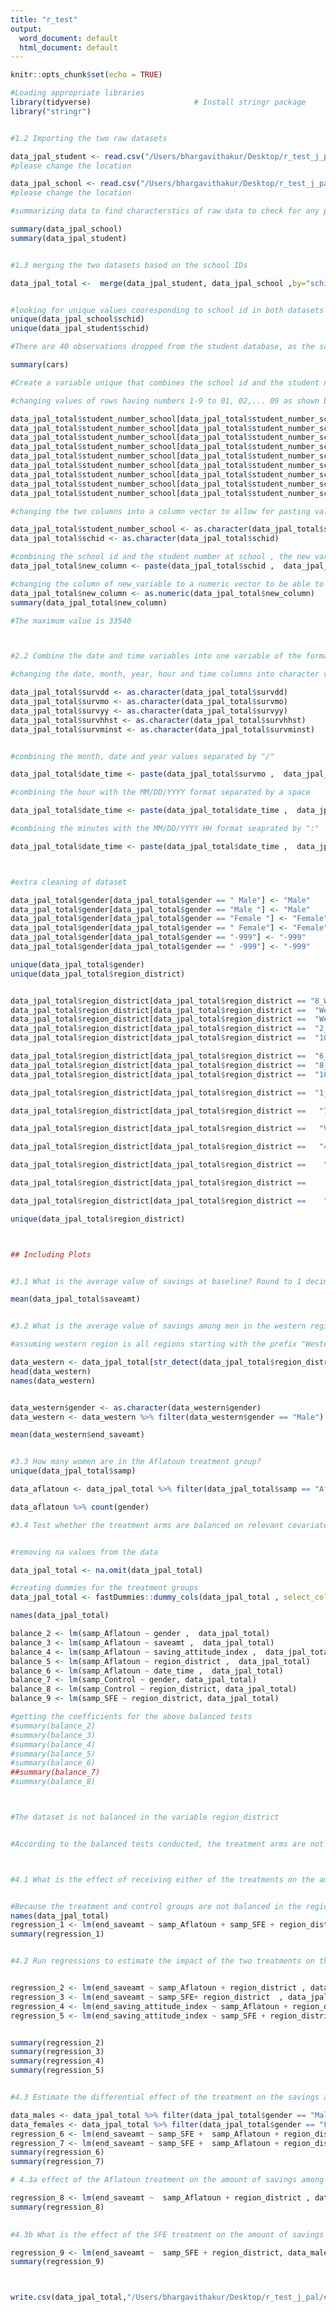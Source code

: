 ```yaml
---
title: "r_test"
output:
  word_document: default
  html_document: default
---
```


```r
knitr::opts_chunk$set(echo = TRUE)

#Loading appropriate libraries 
library(tidyverse)                       # Install stringr package
library("stringr")      


#1.2 Importing the two raw datasets 

data_jpal_student <- read.csv("/Users/bhargavithakur/Desktop/r_test_j_pal/student_data.csv")
#please change the location

data_jpal_school <- read.csv("/Users/bhargavithakur/Desktop/r_test_j_pal/school_data.csv")
#please change the location

#summarizing data to find characterstics of raw data to check for any preliminary errors in the data 

summary(data_jpal_school)
summary(data_jpal_student)


#1.3 merging the two datasets based on the school IDs 

data_jpal_total <-  merge(data_jpal_student, data_jpal_school ,by="schid")


#looking for unique values cooresponding to school id in both datasets to identify which observations have been dropped in the merged dataset 
unique(data_jpal_school$schid)
unique(data_jpal_student$schid)

#There are 40 observations dropped from the student database, as the school data does not have observations corresponding to school with "schid" = 145 and 3066. Similarly there are no observations for schid = 336 in the student data and observations for those in the total dataset is dropped. 


```

```r
summary(cars)

#Create a variable unique that combines the school id and the student number at that school. It should take value “10101” for the first student at school 101, “10102” for the second student at 101, and so on. What is the maximum value of the unique variable?

#changing values of rows having numbers 1-9 to 01, 02,... 09 as shown below 

data_jpal_total$student_number_school[data_jpal_total$student_number_school == 1] <- "01" 
data_jpal_total$student_number_school[data_jpal_total$student_number_school == 2] <- "02" 
data_jpal_total$student_number_school[data_jpal_total$student_number_school == 3] <- "03" 
data_jpal_total$student_number_school[data_jpal_total$student_number_school == 4] <- "04" 
data_jpal_total$student_number_school[data_jpal_total$student_number_school == 5] <- "05" 
data_jpal_total$student_number_school[data_jpal_total$student_number_school == 6] <- "06" 
data_jpal_total$student_number_school[data_jpal_total$student_number_school == 7] <- "07" 
data_jpal_total$student_number_school[data_jpal_total$student_number_school == 8] <- "08" 
data_jpal_total$student_number_school[data_jpal_total$student_number_school == 9] <- "09" 

#changing the two columns into a column vector to allow for pasting values in the new column when combining schid numbers and student number at school. 

data_jpal_total$student_number_school <- as.character(data_jpal_total$student_number_school)
data_jpal_total$schid <- as.character(data_jpal_total$schid)

#combining the school id and the student number at school , the new variable is called new_column as indicated below. 
data_jpal_total$new_column <- paste(data_jpal_total$schid ,  data_jpal_total$student_number_school , sep = "")

#changing the column of new_variable to a numeric vector to be able to find the maximum value. 
data_jpal_total$new_column <- as.numeric(data_jpal_total$new_column)
summary(data_jpal_total$new_column)

#The maximum value is 33540 



#2.2 Combine the date and time variables into one variable of the format: MM/DD/YYYY HH: MIN

#changing the date, month, year, hour and time columns into character vectors 

data_jpal_total$survdd <- as.character(data_jpal_total$survdd)
data_jpal_total$survmo <- as.character(data_jpal_total$survmo)
data_jpal_total$survyy <- as.character(data_jpal_total$survyy)
data_jpal_total$survhhst <- as.character(data_jpal_total$survhhst)
data_jpal_total$survminst <- as.character(data_jpal_total$survminst)


#combining the month, date and year values separated by "/"

data_jpal_total$date_time <- paste(data_jpal_total$survmo ,  data_jpal_total$survdd , data_jpal_total$survyy ,  sep = "/")

#combining the hour with the MM/DD/YYYY format separated by a space 

data_jpal_total$date_time <- paste(data_jpal_total$date_time ,  data_jpal_total$survhhst ,   sep = " ")

#combining the minutes with the MM/DD/YYYY HH format seaprated by ":"

data_jpal_total$date_time <- paste(data_jpal_total$date_time ,  data_jpal_total$survminst ,   sep = ":")



#extra cleaning of dataset 

data_jpal_total$gender[data_jpal_total$gender == " Male"] <- "Male"
data_jpal_total$gender[data_jpal_total$gender == "Male "] <- "Male"
data_jpal_total$gender[data_jpal_total$gender == "Female "] <- "Female"
data_jpal_total$gender[data_jpal_total$gender == " Female"] <- "Female"
data_jpal_total$gender[data_jpal_total$gender == "-999"] <- "-999"
data_jpal_total$gender[data_jpal_total$gender == " -999"] <- "-999"

unique(data_jpal_total$gender)
unique(data_jpal_total$region_district)


data_jpal_total$region_district[data_jpal_total$region_district == "8_Western"] <- "Western_8" #assumption: these two are same 
data_jpal_total$region_district[data_jpal_total$region_district ==  "Western__5" | data_jpal_total$region_district ==  "5_Western"   ] <- "Western_5"  #assumption: these two are same 
data_jpal_total$region_district[data_jpal_total$region_district ==  "Western__4"  | data_jpal_total$region_district ==  "4_Western"   ] <- "Western_4" 
data_jpal_total$region_district[data_jpal_total$region_district ==  "2_Western" | data_jpal_total$region_district ==  "Western__2" | data_jpal_total$region_district ==   "Western_2 "  ] <- "Western_2" 
data_jpal_total$region_district[data_jpal_total$region_district ==  "10_Western"] <- "Western_10"

data_jpal_total$region_district[data_jpal_total$region_district ==  "6_Western"] <- "Western_6"  
data_jpal_total$region_district[data_jpal_total$region_district ==  "8_Greater Accra" | data_jpal_total$region_district ==  "Greater Accra__8" ] <- "Greater Accra_8"  
data_jpal_total$region_district[data_jpal_total$region_district ==  "10_Greater Accra" | data_jpal_total$region_district == "Greater Accra__10"] <- "Greater Accra_10" 

data_jpal_total$region_district[data_jpal_total$region_district ==  "1_Western"] <- "Western_1"  

data_jpal_total$region_district[data_jpal_total$region_district ==   "7_Western" ] <- "Western_7"  

data_jpal_total$region_district[data_jpal_total$region_district ==   "Volta__12" ] <-  "Volta_12"

data_jpal_total$region_district[data_jpal_total$region_district ==   "4_Volta"  ] <-  "Volta_4"

data_jpal_total$region_district[data_jpal_total$region_district ==    "8_Volta"  ] <-  "Volta_8" 

data_jpal_total$region_district[data_jpal_total$region_district ==     "Volta__3"  ] <-  "Volta_3" 

data_jpal_total$region_district[data_jpal_total$region_district ==    "-999 "   ] <- "-999"  

unique(data_jpal_total$region_district)



## Including Plots



```
```r

#3.1 What is the average value of savings at baseline? Round to 1 decimal point.

mean(data_jpal_total$saveamt)


#3.2 What is the average value of savings among men in the western region of Ghana at the endline? Round to 1 decimal point.

#assuming western region is all regions starting with the prefix "Western" , selecting columns whose region is western 

data_western <- data_jpal_total[str_detect(data_jpal_total$region_district, "Western"), ]  # Extract matching rows with str_detect
head(data_western)
names(data_western)


data_western$gender <- as.character(data_western$gender)
data_western <- data_western %>% filter(data_western$gender == "Male")

mean(data_western$end_saveamt)


#3.3 How many women are in the Aflatoun treatment group?
unique(data_jpal_total$samp)

data_aflatoun <- data_jpal_total %>% filter(data_jpal_total$samp == "Aflatoun")

data_aflatoun %>% count(gender)

```

```r

#3.4 Test whether the treatment arms are balanced on relevant covariates using an appropriate significance test. Use your results to answer the following questions:


#removing na values from the data 

data_jpal_total <- na.omit(data_jpal_total)

#creating dummies for the treatment groups 
data_jpal_total <- fastDummies::dummy_cols(data_jpal_total , select_columns = "samp")

names(data_jpal_total)

balance_2 <- lm(samp_Aflatoun ~ gender ,  data_jpal_total)
balance_3 <- lm(samp_Aflatoun ~ saveamt ,  data_jpal_total)
balance_4 <- lm(samp_Aflatoun ~ saving_attitude_index ,  data_jpal_total)
balance_5 <- lm(samp_Aflatoun ~ region_district ,  data_jpal_total)
balance_6 <- lm(samp_Aflatoun ~ date_time ,  data_jpal_total)
balance_7 <- lm(samp_Control ~ gender, data_jpal_total)
balance_8 <- lm(samp_Control ~ region_district, data_jpal_total)
balance_9 <- lm(samp_SFE ~ region_district, data_jpal_total)

#getting the coefficients for the above balanced tests 
#summary(balance_2)
#summary(balance_3)
#summary(balance_4)
#summary(balance_5)
#summary(balance_6)
##summary(balance_7)
#summary(balance_8)



#The dataset is not balanced in the variable region_district 


#According to the balanced tests conducted, the treatment arms are not balanced in either of the regions 




```
```r

#4.1 What is the effect of receiving either of the treatments on the amount saved by students? Round to 2 decimal points. Use the appropriate regression to estimate this impact.


#Because the treatment and control groups are not balanced in the region district we include it as a OBV 
names(data_jpal_total)
regression_1 <- lm(end_saveamt ~ samp_Aflatoun + samp_SFE + region_district , data_jpal_total)
summary(regression_1)


#4.2 Run regressions to estimate the impact of the two treatments on the saving amount and the saving attitude.


regression_2 <- lm(end_saveamt ~ samp_Aflatoun + region_district , data_jpal_total)
regression_3 <- lm(end_saveamt ~ samp_SFE+ region_district  , data_jpal_total)
regression_4 <- lm(end_saving_attitude_index ~ samp_Aflatoun + region_district  , data_jpal_total)
regression_5 <- lm(end_saving_attitude_index ~ samp_SFE + region_district , data_jpal_total)


summary(regression_2)
summary(regression_3)
summary(regression_4)
summary(regression_5)


#4.3 Estimate the differential effect of the treatment on the savings amount by gender

data_males <- data_jpal_total %>% filter(data_jpal_total$gender == "Male")
data_females <- data_jpal_total %>% filter(data_jpal_total$gender == "Female")
regression_6 <- lm(end_saveamt ~ samp_SFE +  samp_Aflatoun + region_district , data_males)
regression_7 <- lm(end_saveamt ~ samp_SFE +  samp_Aflatoun + region_district, data_females)
summary(regression_6) 
summary(regression_7)   

# 4.3a effect of the Aflatoun treatment on the amount of savings among women

regression_8 <- lm(end_saveamt ~  samp_Aflatoun + region_district , data_females)
summary(regression_8)
 

#4.3b What is the effect of the SFE treatment on the amount of savings among males

regression_9 <- lm(end_saveamt ~  samp_SFE + region_district, data_males)
summary(regression_9)



write.csv(data_jpal_total,"/Users/bhargavithakur/Desktop/r_test_j_pal/edited.csv", row.names = FALSE)
```

